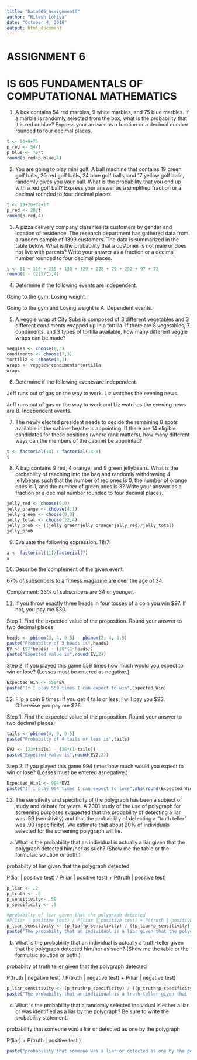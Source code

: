 ```yaml
---
title: "Data605_Assignment6"
author: "Ritesh Lohiya"
date: "October 4, 2018"
output: html_document
---
```


#                             ASSIGNMENT 6

#           IS 605 FUNDAMENTALS OF COMPUTATIONAL MATHEMATICS


1. A box contains 54 red marbles, 9 white marbles, and 75 blue marbles. If a marble is randomly selected from the box, what is the probability that it is red or blue? Express your answer as a fraction or a decimal number rounded to four decimal places.

```r
t <- 54+9+75 
p_red <- 54/t
p_blue <- 75/t
round(p_red+p_blue,4)
```

2. You are going to play mini golf. A ball machine that contains 19 green golf balls, 20 red golf balls, 24 blue golf balls, and 17 yellow golf balls, randomly gives you your ball. What is the probability that you end up with a red golf ball? Express your answer as a simplified fraction or a decimal rounded to four decimal places.

```r
t <- 19+20+24+17
p_red <- 20/t
round(p_red,4)
```

3. A pizza delivery company classifies its customers by gender and location of residence. The research department has gathered data from a random sample of 1399 customers. The data is summarized in the table below. What is the probability that a customer is not male or does not live with parents? Write your answer as a fraction or a decimal number rounded to four decimal places.

```r
t <- 81 + 116 + 215 + 130 + 129 + 228 + 79 + 252 + 97 + 72
round(1 - (215/t),4)
```

4. Determine if the following events are independent.

Going to the gym. Losing weight. 

Going to the gym and Losing weight is A. Dependent events.

5. A veggie wrap at City Subs is composed of 3 different vegetables and 3 different condiments wrapped up in a tortilla. If there are 8 vegetables, 7 condiments, and 3 types of tortilla available, how many different veggie wraps can be made?

```r
veggies <- choose(8,3)
condiments <- choose(7,3)
tortilla <- choose(3,1)
wraps <- veggies*condiments*tortilla
wraps
```

6. Determine if the following events are independent.

Jeff runs out of gas on the way to work. Liz watches the evening news. 

Jeff runs out of gas on the way to work and Liz watches the evening news are B. Independent events.

7. The newly elected president needs to decide the remaining 8 spots available in the cabinet he/she is appointing. If there are 14 eligible candidates for these positions (where rank matters), how many different ways can the members of the cabinet be appointed?

```r
t <- factorial(14) / factorial(14-8)
t
```

8. A bag contains 9 red, 4 orange, and 9 green jellybeans. What is the probability of reaching into the bag and randomly withdrawing 4 jellybeans such that the number of red ones is 0, the number of orange ones is 1, and the number of green ones is 3? Write your answer as a fraction or a decimal number rounded to four decimal places.

```r
jelly_red <- choose(9,0) 
jelly_orange <- choose(4,1) 
jelly_green <- choose(9,3) 
jelly_total <- choose(22,4)
jelly_prob <- ((jelly_green*jelly_orange*jelly_red)/jelly_total)
jelly_prob
```

9. Evaluate the following expression.
11!/7!

```r
a <- factorial(11)/factorial(7)
a
```

10. Describe the complement of the given event.

67% of subscribers to a fitness magazine are over the age of 34. 

Complement: 33% of subscribers are 34 or younger.

11.  If you throw exactly three heads in four tosses of a coin you win $97. If not, you pay me $30.

Step 1. Find the expected value of the proposition. Round your answer to two decimal places

```r
heads <- pbinom(3, 4, 0.5) - pbinom(2, 4, 0.5)
paste("Probabilty of 3 heads is",heads)
EV <- (97*heads) - (30*(1-heads))
paste("Expected value is",round(EV,2))
```

Step 2. If you played this game 559 times how much would you expect to win or lose? (Losses must be entered as negative.)

```r
Expected_Win <- 559*EV
paste("If I play 559 times I can expect to win",Expected_Win)
```

12. Flip a coin 9 times. If you get 4 tails or less, I will pay you $23. Otherwise you pay me $26.

Step 1. Find the expected value of the proposition. Round your answer to two decimal places.

```r
tails <- pbinom(4, 9, 0.5)
paste("Probabilty of 4 tails or less is",tails)

EV2 <- (23*tails) - (26*(1-tails)) 
paste("Expected value is",round(EV2,2))
```

Step 2. If you played this game 994 times how much would you expect to win or lose? (Losses must be entered asnegative.)

```r
Expected_Win2 <- 994*EV2
paste("If I play 994 times I can expect to lose",abs(round(Expected_Win2,4)))
```

13. The sensitivity and specificity of the polygraph has been a subject of study and debate for years. A 2001 study of the use of polygraph for screening purposes suggested that the probability of detecting a liar was .59 (sensitivity) and that the probability of detecting a "truth teller" was .90 (specificity). We estimate that about 20% of individuals selected for the screening polygraph will lie.

a. What is the probability that an individual is actually a liar given that the polygraph detected him/her as such? (Show me the table or the formulaic solution or both.)

probabilty of liar given that the polygraph detected 

P(liar | positive test) / P(liar | positive test) + P(truth | positive test)

```r
p_liar <- .2
p_truth <- .8
p_sensitivity<- .59
p_specificity <- .9  

#probabilty of liar given that the polygraph detected  
#P(liar | positive test) / P(liar | positive test) + P(truth | positive test)
p_liar_sensitivity <- (p_liar*p_sensitivity) / ((p_liar*p_sensitivity) + (p_truth*(1-p_specificity)))
paste("The probabilty that an individual is a liar given that the polygraph detected is",round(p_liar_sensitivity,4))
```

b. What is the probability that an individual is actually a truth-teller given that the polygraph detected him/her as such? (Show me the table or the formulaic solution or both.)

probabilty of truth teller given that the polygraph detected 

P(truth | negative test) / P(truth | negative test) + P(liar | negative test)

```r
p_liar_sensitivity <- (p_truth*p_specificity) / ((p_truth*p_specificity) + (p_liar*(1-p_sensitivity)))
paste("The probabilty that an individual is a truth-teller given that the polygraph detected is",round(p_liar_sensitivity,4))
```

c. What is the probability that a randomly selected individual is either a liar or was identified as a liar by the polygraph? Be sure to write the probability statement.

probability that someone was a liar or detected as one by the polygraph 

P(liar) + P(truth | positive test )

```r
paste("probability that someone was a liar or detected as one by the polygraph is",p_liar +((1 - p_specificity)*p_truth))
``` 




